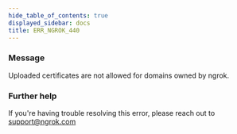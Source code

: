 ```yaml
---
hide_table_of_contents: true
displayed_sidebar: docs
title: ERR_NGROK_440
---
```


### Message

Uploaded certificates are not allowed for domains owned by ngrok.

### Further help

If you're having trouble resolving this error, please reach out to [support@ngrok.com](mailto:support@ngrok.com?subject=Help%20with%20ERR_NGROK_440)
